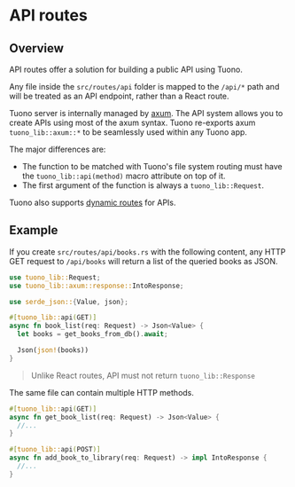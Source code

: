 
<MetaTags
  title="Tuono - API routes"
  canonical="https://tuono.dev/documentation/routing/api-routes"
/>

# API routes

## Overview

API routes offer a solution for building a public API using Tuono.

Any file inside the `src/routes/api` folder is mapped to the `/api/*` path
and will be treated as an API endpoint, rather than a React route.

Tuono server is internally managed by [axum](https://docs.rs/axum/latest/axum/).
The API system allows you to create APIs using most of the axum syntax.
Tuono re-exports axum `tuono_lib::axum::*` to be seamlessly used within any Tuono app.

The major differences are:

- The function to be matched with Tuono's file system routing must have the
  `tuono_lib::api(method)` macro attribute on top of it.
- The first argument of the function is always a `tuono_lib::Request`.

Tuono also supports [dynamic routes](/documentation/routing/dynamic-routes) for APIs.

## Example

If you create `src/routes/api/books.rs` with the following content,
any HTTP GET request to `/api/books` will return a list of the queried books as JSON.

```rs
use tuono_lib::Request;
use tuono_lib::axum::response::IntoResponse;

use serde_json::{Value, json};

#[tuono_lib::api(GET)]
async fn book_list(req: Request) -> Json<Value> {
  let books = get_books_from_db().await;

  Json(json!(books))
}
```

> Unlike React routes, API must not return `tuono_lib::Response`

The same file can contain multiple HTTP methods.

```rs
#[tuono_lib::api(GET)]
async fn get_book_list(req: Request) -> Json<Value> {
  //...
}

#[tuono_lib::api(POST)]
async fn add_book_to_library(req: Request) -> impl IntoResponse {
  //...
}
```
